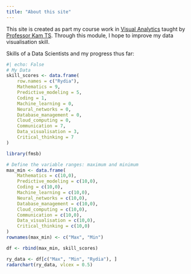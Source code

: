```yaml
---
title: "About this site"
---
```


This site is created as part my course work in [Visual Analytics](https://isss608-ay2023-24apr.netlify.app/) taught by [Professor Kam TS](https://github.com/tskam). Through this module, I hope to improve my data visualisation skill.

Skills of a Data Scientists and my progress thus far:

```r
#| echo: False
# My Data
skill_scores <- data.frame(
    row.names = c("Rydia"),
    Mathematics = 9,
    Predictive_modeling = 5,
    Coding = 1,
    Machine_learning = 0,
    Neural_networks = 0,
    Database_management = 0,
    Cloud_computing = 0,
    Communication = 7,
    Data_visualisation = 3,
    Critical_thinking = 7
)

library(fmsb)

# Define the variable ranges: maximum and minimum
max_min <- data.frame(
    Mathematics = c(10,0),
    Predictive_modeling = c(10,0),
    Coding = c(10,0),
    Machine_learning = c(10,0),
    Neural_networks = c(10,0),
    Database_management = c(10,0),
    Cloud_computing = c(10,0),
    Communication = c(10,0),
    Data_visualisation = c(10,0),
    Critical_thinking = c(10,0)
)
rownames(max_min) <- c("Max", "Min")

df <- rbind(max_min, skill_scores)

ry_data <- df[c("Max", "Min", "Rydia"), ]
radarchart(ry_data, vlcex = 0.5)
```
